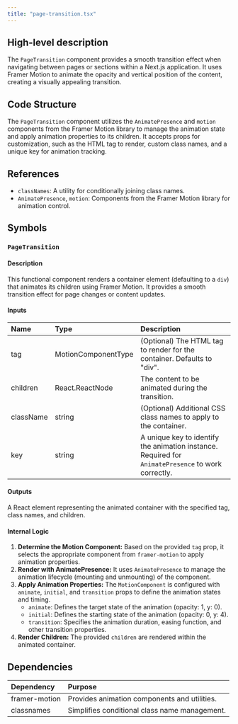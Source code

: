 ```yaml
---
title: "page-transition.tsx"
---
```


## High-level description
The `PageTransition` component provides a smooth transition effect when navigating between pages or sections within a Next.js application. It uses Framer Motion to animate the opacity and vertical position of the content, creating a visually appealing transition.

## Code Structure
The `PageTransition` component utilizes the `AnimatePresence` and `motion` components from the Framer Motion library to manage the animation state and apply animation properties to its children. It accepts props for customization, such as the HTML tag to render, custom class names, and a unique key for animation tracking.

## References
- `classNames`: A utility for conditionally joining class names.
- `AnimatePresence`, `motion`: Components from the Framer Motion library for animation control.

## Symbols

### `PageTransition`
#### Description
This functional component renders a container element (defaulting to a `div`) that animates its children using Framer Motion. It provides a smooth transition effect for page changes or content updates.

#### Inputs
| Name | Type | Description |
|:-----|:-----|:------------|
| tag | MotionComponentType | (Optional) The HTML tag to render for the container. Defaults to "div". |
| children | React.ReactNode | The content to be animated during the transition. |
| className | string | (Optional) Additional CSS class names to apply to the container. |
| key | string | A unique key to identify the animation instance. Required for `AnimatePresence` to work correctly. |

#### Outputs
A React element representing the animated container with the specified tag, class names, and children.

#### Internal Logic
1. **Determine the Motion Component:** Based on the provided `tag` prop, it selects the appropriate component from `framer-motion` to apply animation properties.
2. **Render with AnimatePresence:** It uses `AnimatePresence` to manage the animation lifecycle (mounting and unmounting) of the component.
3. **Apply Animation Properties:** The `MotionComponent` is configured with `animate`, `initial`, and `transition` props to define the animation states and timing.
   - `animate`: Defines the target state of the animation (opacity: 1, y: 0).
   - `initial`: Defines the starting state of the animation (opacity: 0, y: 4).
   - `transition`: Specifies the animation duration, easing function, and other transition properties.
4. **Render Children:** The provided `children` are rendered within the animated container.

## Dependencies
| Dependency | Purpose |
|:-----------|:--------|
| framer-motion | Provides animation components and utilities. |
| classnames | Simplifies conditional class name management. |
